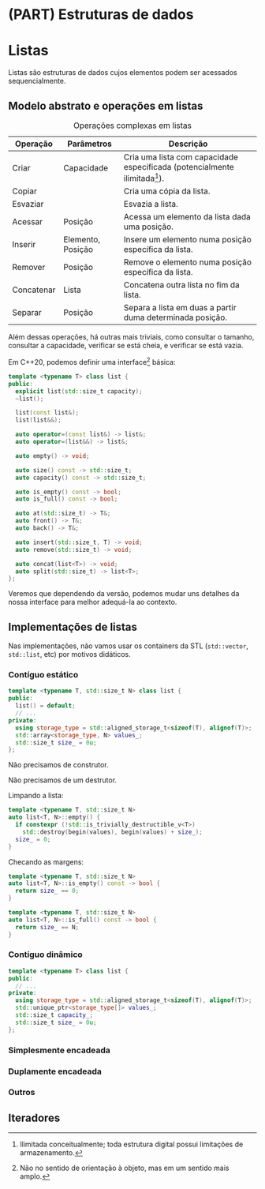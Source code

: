 # (PART) Estruturas de dados {-}

# Listas

Listas são estruturas de dados cujos elementos podem ser acessados
sequencialmente.

## Modelo abstrato e operações em listas

Table: Operações complexas em listas

Operação      Parâmetros          Descrição
--------      ----------          ---------
Criar         Capacidade          Cria uma lista com capacidade especificada (potencialmente ilimitada^[Ilimitada conceitualmente; toda estrutura digital possui limitações de armazenamento.]).
Copiar                            Cria uma cópia da lista.
Esvaziar                          Esvazia a lista.
Acessar       Posição             Acessa um elemento da lista dada uma posição.
Inserir       Elemento, Posição   Insere um elemento numa posição específica da lista.
Remover       Posição             Remove o elemento numa posição específica da lista.
Concatenar    Lista               Concatena outra lista no fim da lista.
Separar       Posição             Separa a lista em duas a partir duma determinada posição.

Além dessas operações, há outras mais triviais, como consultar o tamanho,
consultar a capacidade, verificar se está cheia, e verificar se está vazia.

Em C++20, podemos definir uma interface^[Não no sentido de orientação à objeto,
mas em um sentido mais amplo.] básica:
```cpp
template <typename T> class list {
public:
  explicit list(std::size_t capacity);
  ~list();

  list(const list&);
  list(list&&);

  auto operator=(const list&) -> list&;
  auto operator=(list&&) -> list&;

  auto empty() -> void;

  auto size() const -> std::size_t;
  auto capacity() const -> std::size_t;

  auto is_empty() const -> bool;
  auto is_full() const -> bool;

  auto at(std::size_t) -> T&;
  auto front() -> T&;
  auto back() -> T&;

  auto insert(std::size_t, T) -> void;
  auto remove(std::size_t) -> void;

  auto concat(list<T>) -> void;
  auto split(std::size_t) -> list<T>;
};
```

Veremos que dependendo da versão, podemos mudar uns detalhes da nossa interface
para melhor adequá-la ao contexto.

## Implementações de listas

Nas implementações, não vamos usar os containers da STL (`std::vector`,
`std::list`, etc) por motivos didáticos.

### Contíguo estático

```cpp
template <typename T, std::size_t N> class list {
public:
  list() = default;
  // ...
private:
  using storage_type = std::aligned_storage_t<sizeof(T), alignof(T)>;
  std::array<storage_type, N> values_;
  std::size_t size_ = 0u;
};
```

Não precisamos de construtor.

Não precisamos de um destrutor.

Limpando a lista:
```cpp
template <typename T, std::size_t N>
auto list<T, N>::empty() {
  if constexpr (!std::is_trivially_destructible_v<T>)
    std::destroy(begin(values), begin(values) + size_);
  size_ = 0;
}
```

Checando as margens:
```cpp
template <typename T, std::size_t N>
auto list<T, N>::is_empty() const -> bool {
  return size_ == 0;
}

template <typename T, std::size_t N>
auto list<T, N>::is_full() const -> bool {
  return size_ == N;
}
```

### Contíguo dinâmico

```cpp
template <typename T> class list {
public:
  // ...
private:
  using storage_type = std::aligned_storage_t<sizeof(T), alignof(T)>;
  std::unique_ptr<storage_type[]> values_;
  std::size_t capacity_;
  std::size_t size_ = 0u;
};
```

### Simplesmente encadeada

### Duplamente encadeada

### Outros

## Iteradores
